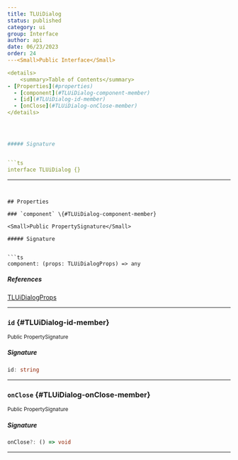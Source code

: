 ```yaml
---
title: TLUiDialog
status: published
category: ui
group: Interface
author: api
date: 06/23/2023
order: 24
---<Small>Public Interface</Small>

<details>
	<summary>Table of Contents</summary>
- [Properties](#properties)
  - [component](#TLUiDialog-component-member)
  - [id](#TLUiDialog-id-member)
  - [onClose](#TLUiDialog-onClose-member)
</details>




##### Signature


```ts
interface TLUiDialog {}
```

---
```


## Properties

### `component` \{#TLUiDialog-component-member}

<Small>Public PropertySignature</Small>

##### Signature


```ts
component: (props: TLUiDialogProps) => any
```

##### References

[TLUiDialogProps](/gen/ui/TLUiDialogProps-interface)

---

### `id` \{#TLUiDialog-id-member}

<Small>Public PropertySignature</Small>

##### Signature


```ts
id: string
```

---

### `onClose` \{#TLUiDialog-onClose-member}

<Small>Public PropertySignature</Small>

##### Signature


```ts
onClose?: () => void
```

---

